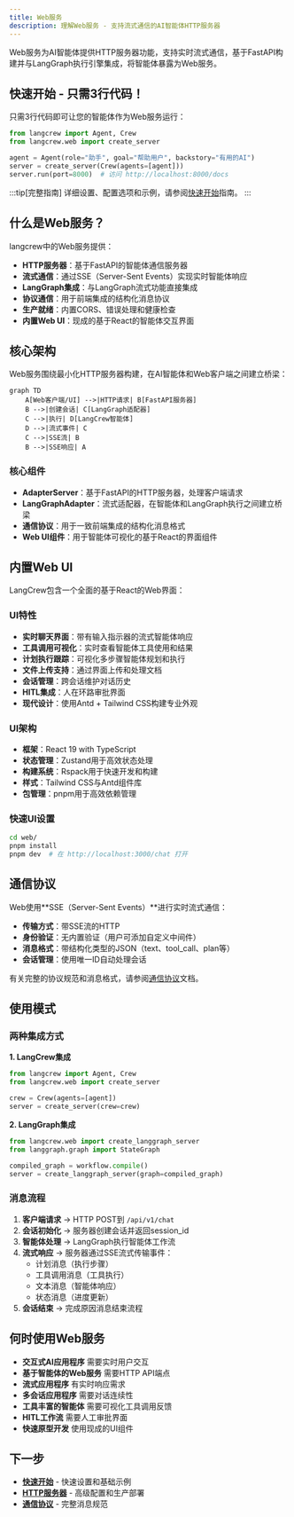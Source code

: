 ```yaml
---
title: Web服务
description: 理解Web服务 - 支持流式通信的AI智能体HTTP服务器
---
```


Web服务为AI智能体提供HTTP服务器功能，支持实时流式通信，基于FastAPI构建并与LangGraph执行引擎集成，将智能体暴露为Web服务。

## 快速开始 - 只需3行代码！

只需3行代码即可让您的智能体作为Web服务运行：

```python
from langcrew import Agent, Crew
from langcrew.web import create_server

agent = Agent(role="助手", goal="帮助用户", backstory="有用的AI")
server = create_server(Crew(agents=[agent]))
server.run(port=8000)  # 访问 http://localhost:8000/docs
```

:::tip[完整指南]
详细设置、配置选项和示例，请参阅[快速开始](/zh/guides/web/getting-started)指南。
:::

## 什么是Web服务？

langcrew中的Web服务提供：
- **HTTP服务器**：基于FastAPI的智能体通信服务器
- **流式通信**：通过SSE（Server-Sent Events）实现实时智能体响应
- **LangGraph集成**：与LangGraph流式功能直接集成
- **协议通信**：用于前端集成的结构化消息协议
- **生产就绪**：内置CORS、错误处理和健康检查
- **内置Web UI**：现成的基于React的智能体交互界面

## 核心架构

Web服务围绕最小化HTTP服务器构建，在AI智能体和Web客户端之间建立桥梁：

```mermaid
graph TD
    A[Web客户端/UI] -->|HTTP请求| B[FastAPI服务器]
    B -->|创建会话| C[LangGraph适配器]
    C -->|执行| D[LangCrew智能体]
    D -->|流式事件| C
    C -->|SSE流| B
    B -->|SSE响应| A
```

### 核心组件

- **AdapterServer**：基于FastAPI的HTTP服务器，处理客户端请求
- **LangGraphAdapter**：流式适配器，在智能体和LangGraph执行之间建立桥梁
- **通信协议**：用于一致前端集成的结构化消息格式
- **Web UI组件**：用于智能体可视化的基于React的界面组件

## 内置Web UI

LangCrew包含一个全面的基于React的Web界面：

### UI特性
- **实时聊天界面**：带有输入指示器的流式智能体响应
- **工具调用可视化**：实时查看智能体工具使用和结果
- **计划执行跟踪**：可视化多步骤智能体规划和执行
- **文件上传支持**：通过界面上传和处理文档
- **会话管理**：跨会话维护对话历史
- **HITL集成**：人在环路审批界面
- **现代设计**：使用Antd + Tailwind CSS构建专业外观

### UI架构
- **框架**：React 19 with TypeScript
- **状态管理**：Zustand用于高效状态处理
- **构建系统**：Rspack用于快速开发和构建
- **样式**：Tailwind CSS与Antd组件库
- **包管理**：pnpm用于高效依赖管理

### 快速UI设置
```bash
cd web/
pnpm install
pnpm dev  # 在 http://localhost:3000/chat 打开
```

## 通信协议

Web使用**SSE（Server-Sent Events）**进行实时流式通信：

- **传输方式**：带SSE流的HTTP
- **身份验证**：无内置验证（用户可添加自定义中间件）
- **消息格式**：带结构化类型的JSON（text、tool_call、plan等）
- **会话管理**：使用唯一ID自动处理会话

有关完整的协议规范和消息格式，请参阅[通信协议](/zh/guides/web/protocol)文档。

## 使用模式

### 两种集成方式

**1. LangCrew集成**
```python
from langcrew import Agent, Crew
from langcrew.web import create_server

crew = Crew(agents=[agent])
server = create_server(crew=crew)
```

**2. LangGraph集成**  
```python
from langcrew.web import create_langgraph_server
from langgraph.graph import StateGraph

compiled_graph = workflow.compile()
server = create_langgraph_server(graph=compiled_graph)
```

### 消息流程

1. **客户端请求** → HTTP POST到 `/api/v1/chat`
2. **会话初始化** → 服务器创建会话并返回session_id
3. **智能体处理** → LangGraph执行智能体工作流
4. **流式响应** → 服务器通过SSE流式传输事件：
   - 计划消息（执行步骤）
   - 工具调用消息（工具执行）
   - 文本消息（智能体响应）
   - 状态消息（进度更新）
5. **会话结束** → 完成原因消息结束流程

## 何时使用Web服务

- **交互式AI应用程序** 需要实时用户交互
- **基于智能体的Web服务** 需要HTTP API端点
- **流式应用程序** 有实时响应需求
- **多会话应用程序** 需要对话连续性
- **工具丰富的智能体** 需要可视化工具调用反馈
- **HITL工作流** 需要人工审批界面
- **快速原型开发** 使用现成的UI组件

## 下一步

- **[快速开始](/zh/guides/web/getting-started)** - 快速设置和基础示例
- **[HTTP服务器](/zh/guides/web/http-server)** - 高级配置和生产部署
- **[通信协议](/zh/guides/web/protocol)** - 完整消息规范